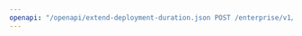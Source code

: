 ---
openapi: "/openapi/extend-deployment-duration.json POST /enterprise/v1/io-cloud/caas/deployment/{deployment_id}/extend"
---
